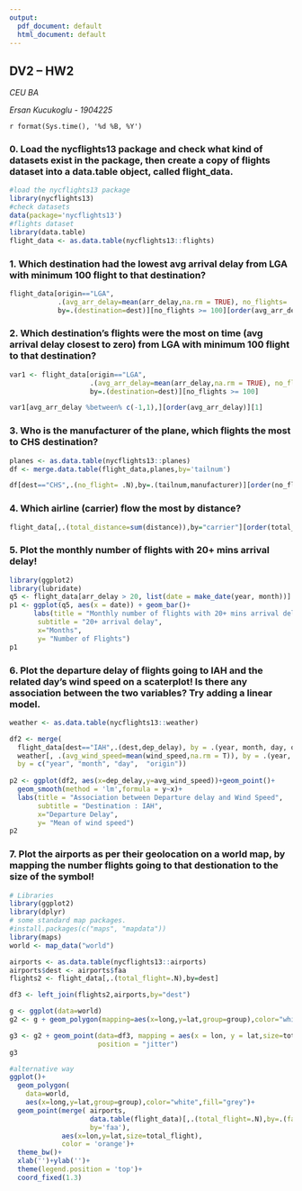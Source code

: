 ```yaml
---
output:
  pdf_document: default
  html_document: default
---
```

## DV2 – HW2
*CEU BA*

*Ersan Kucukoglu - 1904225*

`r format(Sys.time(), '%d %B, %Y')`

### 0. Load the nycflights13 package and check what kind of datasets exist in the package, then create a copy of flights dataset into a data.table object, called flight_data.

```r
#load the nycflights13 package
library(nycflights13)
#check datasets
data(package='nycflights13')
#flights dataset
library(data.table)
flight_data <- as.data.table(nycflights13::flights)
```
### 1. Which destination had the lowest avg arrival delay from LGA with minimum 100 flight to that destination?

```r
flight_data[origin=="LGA", 
            .(avg_arr_delay=mean(arr_delay,na.rm = TRUE), no_flights= .N), 
            by=.(destination=dest)][no_flights >= 100][order(avg_arr_delay)][1]
```

### 2. Which destination's flights were the most on time (avg arrival delay closest to zero) from LGA with minimum 100 flight to that destination?

```r
var1 <- flight_data[origin=="LGA", 
                    .(avg_arr_delay=mean(arr_delay,na.rm = TRUE), no_flights= .N), 
                    by=.(destination=dest)][no_flights >= 100]

var1[avg_arr_delay %between% c(-1,1),][order(avg_arr_delay)][1]
```

### 3. Who is the manufacturer of the plane, which flights the most to CHS destination?

```r
planes <- as.data.table(nycflights13::planes)
df <- merge.data.table(flight_data,planes,by='tailnum')

df[dest=="CHS",.(no_flight= .N),by=.(tailnum,manufacturer)][order(no_flight)][.N]
```

### 4. Which airline (carrier) flow the most by distance?

```r
flight_data[,.(total_distance=sum(distance)),by="carrier"][order(total_distance)][.N]
```

### 5. Plot the monthly number of flights with 20+ mins arrival delay!

```r
library(ggplot2)
library(lubridate)
q5 <- flight_data[arr_delay > 20, list(date = make_date(year, month))]
p1 <- ggplot(q5, aes(x = date)) + geom_bar()+
      labs(title = "Monthly number of flights with 20+ mins arrival delay",
       subtitle = "20+ arrival delay",
       x="Months", 
       y= "Number of Flights")
p1

```

### 6. Plot the departure delay of flights going to IAH and the related day's wind speed on a scaterplot! Is there any association between the two variables? Try adding a linear model.

```r
weather <- as.data.table(nycflights13::weather)

df2 <- merge(
  flight_data[dest=="IAH",.(dest,dep_delay), by = .(year, month, day, origin)],
  weather[, .(avg_wind_speed=mean(wind_speed,na.rm = T)), by = .(year, month, day, origin)],
  by = c("year", "month", "day",  "origin"))
 
p2 <- ggplot(df2, aes(x=dep_delay,y=avg_wind_speed))+geom_point()+
  geom_smooth(method = 'lm',formula = y~x)+
  labs(title = "Association between Departure delay and Wind Speed",
       subtitle = "Destination : IAH",
       x="Departure Delay", 
       y= "Mean of wind speed")
p2
```

### 7. Plot the airports as per their geolocation on a world map, by mapping the number flights going to that destionation to the size of the symbol!

```r
# Libraries
library(ggplot2)
library(dplyr)
# some standard map packages.
#install.packages(c("maps", "mapdata"))
library(maps)
world <- map_data("world")

airports <- as.data.table(nycflights13::airports)
airports$dest <- airports$faa
flights2 <- flight_data[,.(total_flight=.N),by=dest]

df3 <- left_join(flights2,airports,by="dest") 

g <- ggplot(data=world)
g2 <- g + geom_polygon(mapping=aes(x=long,y=lat,group=group),color="white",fill="grey")

g3 <- g2 + geom_point(data=df3, mapping = aes(x = lon, y = lat,size=total_flight), 
                      position = "jitter")
g3

#alternative way
ggplot()+
  geom_polygon(
    data=world,
    aes(x=long,y=lat,group=group),color="white",fill="grey")+
  geom_point(merge( airports,
                    data.table(flight_data)[,.(total_flight=.N),by=.(faa=dest)],
                    by='faa'),
             aes(x=lon,y=lat,size=total_flight),
             color = 'orange')+
  theme_bw()+
  xlab('')+ylab('')+
  theme(legend.position = 'top')+
  coord_fixed(1.3)
  
```


